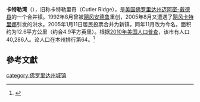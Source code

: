 {{Infobox settlement
<!--See the Table at Infobox Settlement for all fields and descriptions of usage-->
<!-- Basic info  ---------------->
|official_name = Cutler Bay
|other_name             = 
|native_name            =  <!-- for cities whose native name is not in English -->
|nickname               =
|settlement_type        = 镇
|motto                  =
<!-- images and maps  ----------->
|image_skyline          =
|imagesize              =
|image_caption          =
|image_flag             =
|flag_size              =
|image_seal             =
|seal_size              =
|image_shield           =
|shield_size            =
|image_blank_emblem     =
|blank_emblem_type      =
|blank_emblem_size      =
|image_map = Miami-Dade_County_Florida_Incorporated_and_Unincorporated_areas_Cutler_Ridge_Highlighted.svg
|mapsize =
|map_caption = 在佛罗里达州的位置
|image_map1             =Cutler_Bay.png
|mapsize1               = 250x200px
|map_caption1           = 美国人口调查局的地图显示的小镇边界
|image_dot_map          =
|dot_mapsize            =
|dot_map_caption        =
|dot_x =
|dot_y =
|pushpin_map            = <!-- the name of a location map as per http://en.wikipedia.org/wiki/Template:Location_map -->
|pushpin_label_position = <!-- the position of the pushpin label: left, right, top, bottom, none -->
|pushpin_map_caption    =
|pushpin_mapsize        =
<!-- Location ------------------>
|subdivision_type  = Country
|subdivision_name  = {{Flag|United States}}
|subdivision_type1 = [[美国行政区划|州]]
|subdivision_name1 = [[佛罗里达州|佛罗里达州]]
|subdivision_type2 = 县
|subdivision_name2 = [[迈阿密-戴德县|迈阿密-戴德县]]
|subdivision_type3      =
|subdivision_name3      =
|subdivision_type4      =
|subdivision_name4      =
<!-- Politics ----------------->
|government_footnotes   =
|government_type        =
|leader_title           =
|leader_name            =
|leader_title1          =  <!-- for places with, say, both a mayor and a city manager -->
|leader_name1           =
|leader_title2          =
|leader_name2           =
|leader_title3          =
|leader_name3           =
|leader_title4          =
|leader_name4           =
|established_title      =  <!-- Settled -->
|established_date       =
|established_title2     =  <!-- Incorporated (town) -->
|established_date2      =
|established_title3     =  <!-- Incorporated (city) -->
|established_date3      =
<!-- Area    --------------------->
|area_magnitude         =
|unit_pref                = Imperial
|area_footnotes           =
|area_total_km2 = 12.6
|area_land_km2 = 12.3
|area_water_km2 = 0.3
|area_total_sq_mi = 4.9
|area_land_sq_mi = 4.8
|area_water_sq_mi = 0.1
|area_water_percent       =
|area_urban_km2           =
|area_urban_sq_mi         =
|area_metro_km2           =
|area_metro_sq_mi         =
|area_blank1_title        =
|area_blank1_km2          =
|area_blank1_sq_mi        =
<!-- Population   ----------------------->
|population_as_of               = 2000
|population_footnotes           =
|population_note                =
|population_total = 24781
|population_density_km2 = 1966.7
|population_density_sq_mi = 5057.3
|population_metro               =
|population_density_metro_km2   =
|population_density_metro_sq_mi =
|population_urban               =
|population_density_urban_km2   =
|population_density_urban_sq_mi =
|population_blank1_title        =
|population_blank1              =
|population_density_blank1_km2 =
|population_density_blank1_sq_mi =
<!-- General information  --------------->
|timezone               =
|utc_offset             =
|timezone_DST           =
|utc_offset_DST         =
|latd= 25
|latm= 34
|lats= 57
|latNS= N
|longd= 80
|longm= 20
|longs= 48
|longEW= W
|elevation_footnotes    =  <!--for references: use <ref> </ref> tags-->
|elevation_m            =
|elevation_ft           =
<!-- Area/postal codes & others -------->
|postal_code_type       =  <!-- enter ZIP code, Postcode, Post code, Postal code... -->
|postal_code            =
|area_code              =
|blank_name             =
|blank_info             =
|blank1_name            =
|blank1_info            =
|website                =
|footnotes              =
}}
'''卡特勒湾'''（{{lang-en|Cutler Bay}}），旧称卡特勒里奇（Cutler Ridge），是[[美国|美国]][[佛罗里达州|佛罗里达州]][[迈阿密-戴德县|迈阿密-戴德县]]的一个合并镇。1992年8月曾被[[飓风安德鲁|飓风安德鲁]]重创，2005年8月又遭遇了[[2005年飓风卡特里娜|飓风卡特里娜]]引发的洪水。2005年1月11日居民投票合并为新镇，同年11月改为今名。面积约为12.6平方公里（约合4.9平方英里）。根据[[2010年美国人口普查|2010年美国人口普查]]，该市有人口40,286人。论人口在本州排行第64。<ref name=census>{{cite web |url = http://www.census.gov/prod/www/abs/decennial/ |title = Census of Population and Housing |publisher = U.S. Census Bureau |accessdate = November 18, 2011 |archive-url = https://web.archive.org/web/20060208103743/http://www.census.gov/prod/www/abs/decennial/ |archive-date = 2006-02-08 |dead-url = yes }}</ref>

== 參考文獻 ==
{{reflist}}

{{邁阿密-戴德縣 (佛羅里達州)}}

[[category:佛罗里达州城镇|category:佛罗里达州城镇]]